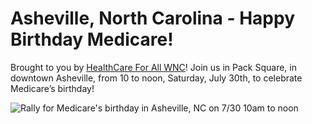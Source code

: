
<Layout pageTitle="Asheville, NC" activeHeaderLink="March" sidebarLinks={MarchSidebarLinks}>

# Asheville, North Carolina - Happy Birthday Medicare!

Brought to you by [HealthCare For All WNC](https://healthcareforallwnc.wordpress.com/)! Join us in Pack Square, in downtown Asheville, from 10 to noon, Saturday, July 30th, to celebrate Medicare’s birthday!

<div className='row'>
  <img src={AshevilleRally} alt="Rally for Medicare's birthday in Asheville, NC on 7/30 10am to noon"/>
</div>

</Layout>
